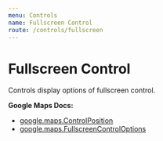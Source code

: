 ```yaml
---
menu: Controls
name: Fullscreen Control
route: /controls/fullscreen
---
```



# Fullscreen Control

Controls display options of fullscreen control.

**Google Maps Docs:**

- [google.maps.ControlPosition](https://developers.google.com/maps/documentation/javascript/reference#ControlPosition)
- [google.maps.FullscreenControlOptions](https://developers.google.com/maps/documentation/javascript/reference#FullscreenControlOptions)

<Playground>
  <DocsMap
    zoom={8}
    center={{ lat: 36, lng: -122 }}
  >
    <FullscreenControl position="BOTTOM_CENTER" />
  </DocsMap>
</Playground>

<PropsTable of={FullscreenControl} />
